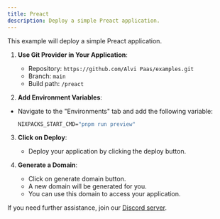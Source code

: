 ```yaml
---
title: Preact
description: Deploy a simple Preact application.
---
```


This example will deploy a simple Preact application.

1. **Use Git Provider in Your Application**:

   - Repository: `https://github.com/Alvi Paas/examples.git`
   - Branch: `main`
   - Build path: `/preact`

2. **Add Environment Variables**:

- Navigate to the "Environments" tab and add the following variable:
  ```cmd
  NIXPACKS_START_CMD="pnpm run preview"
  ```

3. **Click on Deploy**:

   - Deploy your application by clicking the deploy button.

4. **Generate a Domain**:
   - Click on generate domain button.
   - A new domain will be generated for you.
   - You can use this domain to access your application.

If you need further assistance, join our [Discord server](https://discord.com/invite/2tBnJ3jDJc).
